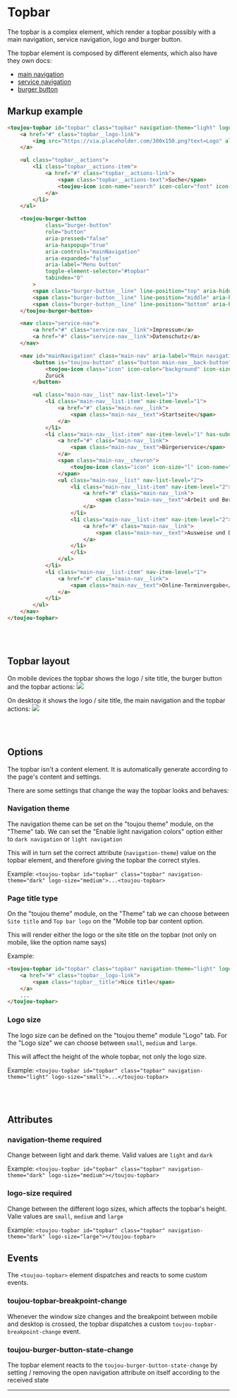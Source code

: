 
# Topbar

The topbar is a complex element, which render a topbar possibly with a main navigation, service navigation, logo and burger button.

The topbar element is composed by different elements, which also have they own docs:
- [main navigation](#main-navigation)
- [service navigation](#service-navigation)
- [burger button](#burger-button)

## Markup example
```html
<toujou-topbar id="topbar" class="topbar" navigation-theme="light" logo-size="medium">
    <a href="#" class="topbar__logo-link">
        <img src="https://via.placeholder.com/300x150.png?text=Logo" alt="logo" class="topbar__logo">
    </a>

    <ul class="topbar__actions">
        <li class="topbar__actions-item">
            <a href="#" class="topbar__actions-link">
                <span class="topbar__actions-text">Suche</span>
                <toujou-icon icon-name="search" icon-color="font" icon-size="xl" class="icon"></toujou-icon>
            </a>
        </li>
    </ul>

    <toujou-burger-button
            class="burger-button"
            role="button"
            aria-pressed="false"
            aria-haspopup="true"
            aria-controls="mainNavigation"
            aria-expanded="false"
            aria-label="Menu button"
            toggle-element-selector="#topbar"
            tabindex="0"
        >
        <span class="burger-button__line" line-position="top" aria-hidden="true" slot="content"></span>
        <span class="burger-button__line" line-position="middle" aria-hidden="true" slot="content"></span>
        <span class="burger-button__line" line-position="bottom" aria-hidden="true" slot="content"></span>
    </toujou-burger-button>

    <nav class="service-nav">
        <a href="#" class="service-nav__link">Impressum</a>
        <a href="#" class="service-nav__link">Datenschutz</a>
    </nav>

    <nav id="mainNavigation" class="main-nav" aria-label="Main navigation" open-level="1">
        <button is="toujou-button" class="button main-nav__back-button" button-type="default" button-size="normal" button-variant="primary" button-icon-position="left">
            <toujou-icon class="icon" icon-color="background" icon-size="m" icon-name="arrow-left"></toujou-icon>
            Zurück
        </button>

        <ul class="main-nav__list" nav-list-level="1">
            <li class="main-nav__list-item" nav-item-level="1">
                <a href="#" class="main-nav__link">
                    <span class="main-nav__text">Startseite</span>
                </a>
            </li>
            <li class="main-nav__list-item" nav-item-level="1" has-subnav="">
                <a href="#" class="main-nav__link">
                    <span class="main-nav__text">Bürgerservice</span>
                </a>
                <span class="main-nav__chevron">
                    <toujou-icon class="icon" icon-size="l" icon-name="chevron-right" icon-color="background"></toujou-icon>
                </span>
                <ul class="main-nav__list" nav-list-level="2">
                    <li class="main-nav__list-item" nav-item-level="2">
                        <a href="#" class="main-nav__link">
                            <span class="main-nav__text">Arbeit und Beruf</span>
                        </a>
                    </li>
                    <li class="main-nav__list-item" nav-item-level="2">
                        <a href="#" class="main-nav__link">
                            <span class="main-nav__text">Ausweise und Dokumente</span>
                        </a>
                    </li>
                    </li>
                </ul>
            </li>
            <li class="main-nav__list-item" nav-item-level="1">
                <a href="#" class="main-nav__link">
                    <span class="main-nav__text">Online-Terminvergabe</span>
                </a>
            </li>
        </ul>
    </nav>
</toujou-topbar>
```

<br/>
<br/>

## Topbar layout
On mobile devices the topbar shows the logo / site title, the burger button and the topbar actions:
<img src={TopbarMobileImage}/>

On desktop it shows the logo / site title, the main navigation and the topbar actions:
<img src={TopbarDesktopImage}/>

<br/>
<br/>

## Options
The topbar isn't a content element. It is automatically generate according to the page's content and settings.

There are some settings that change the way the topbar looks and behaves:

### Navigation theme
The navigation theme can be set on the "toujou theme" module, on the "Theme" tab. We can set the "Enable light navigation colors" option either to `dark navigation` or `light navigation`

This will in turn set the correct attribute (`navigation-theme`) value on the topbar element, and therefore giving the topbar the correct styles.

Example: `<toujou-topbar id="topbar" class="topbar" navigation-theme="dark" logo-size="medium">...<toujou-topbar>`

### Page title type
On the "toujou theme" module, on the "Theme" tab we can choose between `Site title` and `Top bar logo` on the "Mobile top bar content option.

This will render either the logo or the site title on the topbar (not only on mobile, like the option name says)

Example:
```html
<toujou-topbar id="topbar" class="topbar" navigation-theme="light" logo-size="medium">
    <a href="#" class="topbar__logo-link">
        <span class="topbar__title">Nice title</span>
    </a>
    ...
</toujou-topbar>
```

### Logo size
The logo size can be defined on the "toujou theme" module "Logo" tab. For the "Logo size" we can choose between `small`, `medium` and `large`.

This will affect the height of the whole topbar, not only the logo size.

Example: `<toujou-topbar id="topbar" class="topbar" navigation-theme="light" logo-size="small">...</toujou-topbar>`

<br/>
<br/>

## Attributes

### navigation-theme <toujou-chip class="chip" chip-bg-color="warning">required</toujou-chip>
Change between light and dark theme. Valid values are `light` and `dark`

Example: `<toujou-topbar id="topbar" class="topbar" navigation-theme="dark" logo-size="medium"></toujou-topbar>`

### logo-size <toujou-chip class="chip" chip-bg-color="warning">required</toujou-chip>
Change between the different logo sizes, which affects the topbar's height. Valie values are `small`, `medium` and `large`

Example: `<toujou-topbar id="topbar" class="topbar" navigation-theme="dark" logo-size="large"></toujou-topbar>`

## Events
The `<toujou-topbar>` element dispatches and reacts to some custom events.

### toujou-topbar-breakpoint-change
Whenever the window size changes and the breakpoint between mobile and desktop is crossed, the topbar dispatches a custom `toujou-topbar-breakpoint-change` event.

### toujou-burger-button-state-change
The topbar element reacts to the `toujou-burger-button-state-change` by setting / removing the open navigation attribute on itself according to the received state

-------

<a id="main-navigation" />
<MainNavDocs />

<br/>
<br/>

<a id="service-navigation" />
<ServiceNavDocs />

<br/>
<br/>

<a id="burger-button" />
<BurgerButtonDocs />
